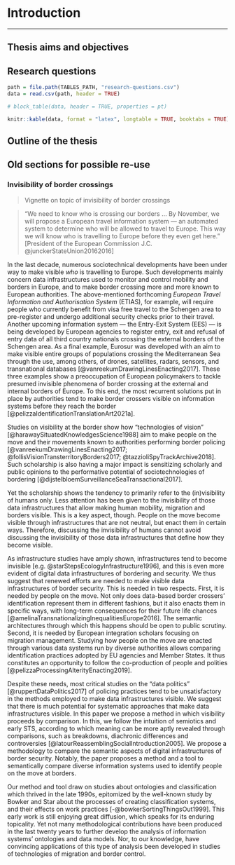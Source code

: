 # Introduction {#ch-intro}

<!-- _The first chapter of the thesis, which introduces your PhD project. The filler-text below was created with the [postmodernism generator](http://www.elsewhere.org/journal/pomo)._ -->

\chaptermark{Introduction}

---

## Thesis aims and objectives

## Research questions

```r
path = file.path(TABLES_PATH, "research-questions.csv")
data = read.csv(path, header = TRUE)

# block_table(data, header = TRUE, properties = pt)

knitr::kable(data, format = "latex", longtable = TRUE, booktabs = TRUE)
```

## Outline of the thesis

## Old sections for possible re-use {-}

### Invisibility of border crossings {-}

> Vignette on topic of invisibility of border crossings

> "We need to know who is crossing our borders ... By November, we will propose a European travel information system --- an automated system to determine who will be allowed to travel to Europe. This way we will know who is travelling to Europe before they even get here." [President of the European Commission J.C. @junckerStateUnion20162016]

<!-- [Vignette to set the topic: invisibility of border crossing] -->

In the last decade, numerous sociotechnical developments have been under way to make visible _who_ is travelling to Europe. Such developments mainly concern data infrastructures used to monitor and control mobility and borders in Europe, and to make border crossing more and more known to European authorities. The above-mentioned forthcoming _European Travel Information and Authorisation System_ (ETIAS), for example, will require people who currently benefit from visa free travel to the Schengen area to pre-register and undergo additional security checks prior to their travel. Another upcoming information system — the Entry-Exit System (EES) — is being developed by European agencies to register entry, exit and refusal of entry data of all third country nationals crossing the external borders of the Schengen area. As a final example, Eurosur was developed with an aim to make visible entire groups of populations crossing the Mediterranean Sea through the use, among others, of drones, satellites, radars, sensors, and transnational databases [@vanreekumDrawingLinesEnacting2017]. These three examples show a preoccupation of European policymakers to tackle presumed invisible phenomena of border crossing at the external and internal borders of Europe. To this end, the most recurrent solutions put in place by authorities tend to make border crossers visible on information systems before they reach the border [@pelizzaIdentificationTranslationArt2021a].

<!-- [Further develop the topic of invisibility].  -->

Studies on visibility at the border show how "technologies of vision" [@harawaySituatedKnowledgesScience1988] aim to make people on the move and their movements known to authorities performing border policing [@vanreekumDrawingLinesEnacting2017; @follisVisionTransterritoryBorders2017; @tazzioliSpyTrackArchive2018]. Such scholarship is also having a major impact is sensitizing scholarly and public opinions to the performative potential of sociotechnologies of bordering [@dijstelbloemSurveillanceSeaTransactional2017].

Yet the scholarship shows the tendency to primarily refer to the (in)visibility of humans only. Less attention has been given to the invisibility of those data infrastructures that allow making human mobility, migration and borders visible. This is a key aspect, though. People on the move become visible through infrastructures that are not neutral, but enact them in certain ways. Therefore, discussing the invisibility of humans cannot avoid discussing the invisibility of those data infrastructures that define how they become visible.

<!-- [Setting the importance of making visible those infrastructures]  -->

As infrastructure studies have amply shown, infrastructures tend to become invisible [e.g. @starStepsEcologyInfrastructure1996], and this is even more evident of digital data infrastructures of bordering and security. We thus suggest that renewed efforts are needed to make visible data infrastructures of border security. This is needed in two respects. First, it is needed by people on the move. Not only does data-based border crossers' identification represent them in different fashions, but it also enacts them in specific ways, with long-term consequences for their future life chances [@amelinaTransnationalizingInequalitiesEurope2016]. The semantic architectures through which this happens should be open to public scrutiny. Second, it is needed by European integration scholars focusing on migration management. Studying how people on the move are enacted through various data systems run by diverse authorities allows comparing identification practices adopted by EU agencies and Member States. It thus constitutes an opportunity to follow the co-production of people and polities [@pelizzaProcessingAlterityEnacting2019].

Despite these needs, most critical studies on the "data politics" [@ruppertDataPolitics2017] of policing practices tend to be unsatisfactory in the methods employed to make data infrastructures visible. We suggest that there is much potential for systematic approaches that make data infrastructures visible. In this paper we propose a method in which visibility proceeds by comparison. In this, we follow the intuition of semiotics and early STS, according to which meaning can be more aptly revealed through comparisons, such as breakdowns, diachronic differences and controversies [@latourReassemblingSocialIntroduction2005]. We propose a methodology to compare the semantic aspects of digital infrastructures of border security. Notably, the paper proposes a method and a tool to semantically compare diverse information systems used to identify people on the move at borders.

<!-- [Set the field of study of ontologies]  -->

Our method and tool draw on studies about ontologies and classification which thrived in the late 1990s, epitomized by the well-known study by Bowker and Star about the processes of creating classification systems, and their effects on work practices [-@bowkerSortingThingsOut1999]. This early work is still enjoying great diffusion, which speaks for its enduring topicality. Yet not many methodological contributions have been produced in the last twenty years to further develop the analysis of information systems' ontologies and data models. Nor, to our knowledge, have convincing applications of this type of analysis been developed in studies of technologies of migration and border control.
